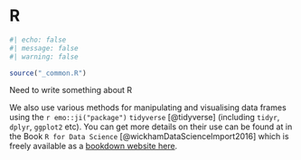 # R

```r
#| echo: false
#| message: false
#| warning: false

source("_common.R")
```
Need to write something about R

We also use various methods for manipulating and visualising data frames using the `r emo::ji("package")` `tidyverse` [@tidyverse] (including `tidyr`, `dplyr`, `ggplot2` etc).
You can get more details on their use can be found at in the Book `R for Data Science` [@wickhamDataScienceImport2016] which is freely available as a [bookdown website here](http://r4ds.had.co.nz/). 

